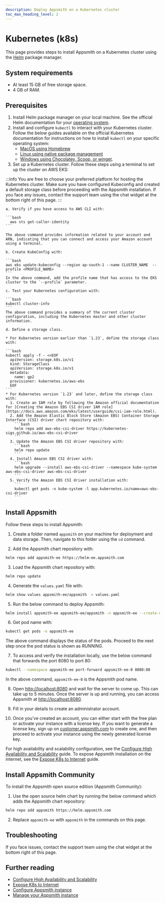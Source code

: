 ```yaml
---
description: Deploy Appsmith on a Kubernetes cluster
toc_max_heading_level: 2
---
```


# Kubernetes (k8s)

This page provides steps to install Appsmith on a Kubernetes cluster using the [Helm](https://helm.sh) package manager.

<VideoEmbed host="youtube" videoId="wZzYL1uZwds" title="How To Deploy Appsmith On Kubernetes" caption="How To Deploy Appsmith On Kubernetes" />

## System requirements
* At least 15 GB of free storage space.
* 4 GB of RAM.

## Prerequisites
1. Install Helm package manager on your local machine. See the official Helm documentation for your [operating system](https://helm.sh/docs/intro/install/#through-package-managers).
2. Install and configure `kubectl` to interact with your Kubernetes cluster. Follow the below guides available on the official Kubernetes documentation for instructions on how to install `kubectl` on your specific operating system: 
    * [MacOS using Homebrew](https://kubernetes.io/docs/tasks/tools/install-kubectl-macos/#install-with-homebrew-on-macos)
    * [Linux using native package management](https://kubernetes.io/docs/tasks/tools/install-kubectl-linux/#install-using-native-package-management)
    * [Windows using Chocolatey, Scoop, or winget](https://kubernetes.io/docs/tasks/tools/install-kubectl-windows/#install-nonstandard-package-tools).
3. Set up a Kubernetes cluster. Follow these steps using a terminal to set up the cluster on AWS EKS:

  :::info
   You are free to choose your preferred platform for hosting the Kubernetes cluster. Make sure you have configured Kubeconfig and created a default storage class before proceeding with the Appsmith installation. If you face any issues, contact the support team using the chat widget at the bottom right of this page.
  :::

    a. Verify if you have access to AWS CLI with:
      
    ```bash
      aws sts get-caller-identity 
    ```
    
    The above command provides information related to your account and ARN, indicating that you can connect and access your Amazon account using a terminal.

    b. Create KubeConfig with: 

    ```bash
    aws eks update-kubeconfig --region ap-south-1 --name CLUSTER_NAME  --profile <PROFILE_NAME>
    ```
    In the above command, add the profile name that has access to the EKS cluster to the `--profile` parameter.

    c. Test your Kubernetes configuration with:

    ```bash
    kubectl cluster-info
    ```
    The above command provides a summary of the current cluster configuration, including the Kubernetes master and other cluster information. 

    d. Define a storage class.

    * For Kubernetes version earlier than `1.23`, define the storage class with:

    ```bash
    kubectl apply -f - <<EOF
      apiVersion: storage.k8s.io/v1
      kind: StorageClass
      apiVersion: storage.k8s.io/v1
      metadata:
        name: gp2
      provisioner: kubernetes.io/aws-ebs
      EOF
    ```
    * For Kubernetes version `1.23` and later, define the storage class with:
      1. Create an IAM role by following the Amazon official documentation for [Creating the Amazon EBS CSI driver IAM role](https://docs.aws.amazon.com/eks/latest/userguide/csi-iam-role.html).
      2. Add the Amazon Elastic Block Store (Amazon EBS) Container Storage Interface (CSI) driver chart repository with:
        ```bash
        helm repo add aws-ebs-csi-driver https://kubernetes-sigs.github.io/aws-ebs-csi-driver
        ```
      3. Update the Amazon EBS CSI driver repository with:
        ```bash
        helm repo update
        ```
      4. Install Amazon EBS CSI driver with:
        ```bash
        helm upgrade --install aws-ebs-csi-driver --namespace kube-system aws-ebs-csi-driver aws-ebs-csi-driver 
        ```  
      5. Verify the Amazon EBS CSI driver installation with:
        ```
        kubectl get pods -n kube-system -l app.kubernetes.io/name=aws-ebs-csi-driver
        ```  

## Install Appsmith

Follow these steps to install Appsmith:

1. Create a folder named `appsmith` on your machine for deployment and data storage. Then, navigate to this folder using the `cd` command.

<a id="update-helm-command"></a>

2. Add the Appsmith chart repository with:

  ```bash
  helm repo add appsmith-ee https://helm-ee.appsmith.com
  ```
3. Load the Appsmith chart repository with:

  ```bash
  helm repo update
  ```

4. Generate the `values.yaml` file with:
  ```bash
  helm show values appsmith-ee/appsmith  > values.yaml
  ```
5. Run the below command to deploy Appsmith:

  ```bash
  helm install appsmith-ee appsmith-ee/appsmith -n appsmith-ee --create-namespace -f values.yaml
  ```
6. Get pod name with:

  ```bash
  kubectl get pods -n appsmith-ee
  ```
 The above command displays the status of the pods. Proceed to the next step once the pod status is shown as _RUNNING_.

7. To access and verify the installation locally, use the below command that forwards the port 8080 to port 80:
  
  ```bash
  kubectl --namespace appsmith-ee port-forward appsmith-ee-0 8080:80
  ```
  In the above command, `appsmith-ee-0` is the Appsmith pod name.

8. Open [http://localhost:8080](http://localhost:8080) and wait for the server to come up. This can take up to 5 minutes. Once the server is up and running, you can access Appsmith at [http://localhost:8080](http://localhost:8080).

9. Fill in your details to create an administrator account.

10. Once you've created an account, you can either start with the free plan or activate your instance with a license key. If you want to generate a license key, sign up on [customer.appsmith.com](https://customer.appsmith.com) to create one, and then proceed to activate your instance using the newly generated license key.

For high availability and scalability configuration, see the [Configure High Availability and Scalability](/getting-started/setup/installation-guides/kubernetes/configure-high-availability) guide. To expose Appsmith installation on the internet, see the [Expose K8s to Internet](/getting-started/setup/installation-guides/kubernetes/publish-appsmith-online) guide.

## Install Appsmith Community

To install the Appsmith open source edition (Appsmith Community):

1. Use the open source helm chart by running the below command which adds the Appsmith chart repository: 
  ```bash
  helm repo add appsmith https://helm.appsmith.com
  ```
2. Replace `appsmith-ee` with `appsmith` in the commands on this page.

## Troubleshooting
If you face issues, contact the support team using the chat widget at the bottom right of this page.

## Further reading

* [Configure High Availability and Scalability](/getting-started/setup/installation-guides/kubernetes/configure-high-availability)
* [Expose K8s to Internet](/getting-started/setup/installation-guides/kubernetes/publish-appsmith-online)
* [Configure Appsmith instance](/getting-started/setup/instance-configuration#configure-helm-installations)
* [Manage your Appsmith instance](/getting-started/setup/instance-management)